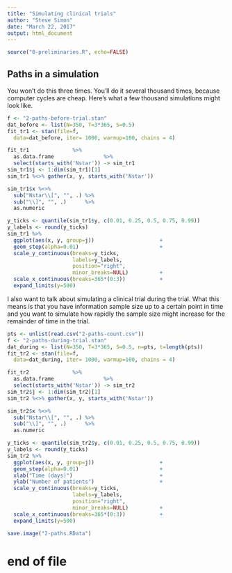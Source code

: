 ```yaml
---
title: "Simulating clinical trials"
author: "Steve Simon"
date: "March 22, 2017"
output: html_document
---
```

```r
source("0-preliminaries.R", echo=FALSE)
```

## Paths in a simulation

You won't do this three times. You'll do it several thousand times, because computer cycles are cheap. Here's what a few thousand simulations might look like.

```r
f <- "2-paths-before-trial.stan"
dat_before <- list(N=350, T=3*365, S=0.5)
fit_tr1 <- stan(file=f,
  data=dat_before, iter= 1000, warmup=100, chains = 4)

fit_tr1              %>%
  as.data.frame                %>%
  select(starts_with('Nstar')) -> sim_tr1
sim_tr1$j <- 1:dim(sim_tr1)[1]
sim_tr1 %<>% gather(x, y, starts_with('Nstar'))

sim_tr1$x %<>%
  sub("Nstar\\[", "", .) %>%
  sub("\\]", "", .)      %>%
  as.numeric

y_ticks <- quantile(sim_tr1$y, c(0.01, 0.25, 0.5, 0.75, 0.99))
y_labels <- round(y_ticks)
sim_tr1 %>%
  ggplot(aes(x, y, group=j))                     +
  geom_step(alpha=0.01)                          +
  scale_y_continuous(breaks=y_ticks,
                     labels=y_labels,
                     position="right",
                     minor_breaks=NULL)          +
  scale_x_continuous(breaks=365*(0:3))           +
  expand_limits(y=500)
```

I also want to talk about simulating a clinical trial during the trial. What this means is that you have information sample size up to a certain point in time and you want to simulate how rapidly the sample size might increase for the remainder of time in the trial.

```r
pts <- unlist(read.csv("2-paths-count.csv"))
f <- "2-paths-during-trial.stan"
dat_during <- list(N=350, T=3*365, S=0.5, n=pts, t=length(pts))
fit_tr2 <- stan(file=f,
  data=dat_during, iter= 1000, warmup=100, chains = 4)

fit_tr2              %>%
  as.data.frame                %>%
  select(starts_with('Nstar')) -> sim_tr2
sim_tr2$j <- 1:dim(sim_tr2)[1]
sim_tr2 %<>% gather(x, y, starts_with('Nstar'))

sim_tr2$x %<>%
  sub("Nstar\\[", "", .) %>%
  sub("\\]", "", .)      %>%
  as.numeric

y_ticks <- quantile(sim_tr2$y, c(0.01, 0.25, 0.5, 0.75, 0.99))
y_labels <- round(y_ticks)
sim_tr2 %>%
  ggplot(aes(x, y, group=j))                     +
  geom_step(alpha=0.01)                          +
  xlab("Time (days)")                            +
  ylab("Number of patients")                     +
  scale_y_continuous(breaks=y_ticks,
                     labels=y_labels,
                     position="right",
                     minor_breaks=NULL)          +
  scale_x_continuous(breaks=365*(0:3))           +
  expand_limits(y=500)                           

```

```r
save.image("2-paths.RData")
```

# end of file